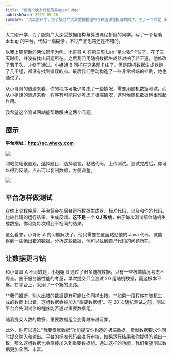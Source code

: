 ```yaml
---
title: "用两个晚上做超简易OpenJudge"
publishDate: 2019-09-26
summary: "大二刚开学，为了服务广大深受数据结构与算法课程折磨的同学。写了一个帮助 debug 的平台。代码一塌糊涂，不过产品思路还是不错的。"
---
```


大二刚开学，为了服务广大深受数据结构与算法课程折磨的同学。写了一个帮助 debug 的平台。代码一塌糊涂，不过产品思路还是不错的。

以我上周帮助的两位同学为例。小哥哥 A 在第三周 Lab “星火牧”卡住了，花了三天时间，并没有找出问题所在。之后我们用随机数据生成器对拍了若干遍，他修改了若干次，才终于通过。小姐姐 B 同样在这条题卡住了。但是随机数据生成器跑了几千组，都没有找到错误的点。最后我们手动构造了一些非常极端的样例，她也通过了。

从小哥哥的遭遇来看，你的程序可能少考虑了一些情况，需要用随机数据测试。而从小姐姐的遭遇来看，程序有可能只少考虑了极端情况，这时候随机数据也很难起作用。

我希望这个测试网站能帮助解决这两个问题。

## 展示

**平台地址：http://ac.whexy.com**

<Dialog>因平台显著降低了作业难度。按任课教师要求已经关停。</Dialog>

![](images/EeTpfxjAwJXZ4tH.png)

网站使用很直观，选择题目，选择语言，粘贴代码，上传测试。测试完成后，你可以得到反馈。点击可以复制数据，方便调整。

![](images/zxcfPHylaYLbUBr.png)

## 平台怎样做测试

在你上交程序后，平台将会在后台运行数据生成器、标准代码，以及和你的代码。比较代码的运行结果，生成反馈。**这不是一个 OJ 系统**，由于每次测试都会随机生成数据，你可能每次得到不相同的结果。

这么看来，小哥哥 A 的问题解决了。他只需要在这里粘贴他的 Java 代码，就能得到一些他出错的数据。分析这些数据，他可以找到自己代码的问题所在。

## 让数据更刁钻

和小哥哥 A 不同的是，小姐姐 B 通过了很多随机数据，只有一些极端情况考虑不周全。出于服务器性能的考量，单次提交只会测试 20 组随机数据，而这根本不够。在平台上，采用了一个新的思路。

**我们推断，别人出错的数据更有可能让你同样出错。**如果一段程序在随机生成的数据上出错，这组数据会被加入“重要数据组”。在 20 次随机测试之前，测试平台会先测试你的程序能否通过重要数据组。

随着提交人数的增多，重要数据组会变得越来越可靠。

此外，你可以通过“我要贡献数据”功能提交你构造的极端数据。贡献数据要求你同时提交输入和输出。平台的标准代码会进行审核，如果运行结果和你提供的输出一致，那么这组数据也会直接加入到重要数据组。通过这样的功能，我们希望测试数据更加全面、丰富。
